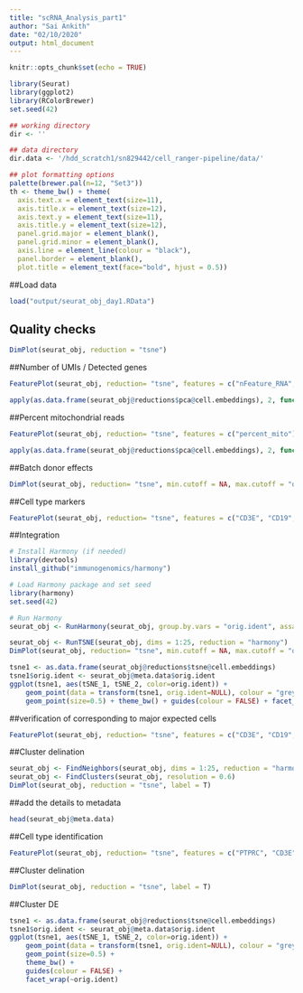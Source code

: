 ---
title: "scRNA_Analysis_part1"
author: "Sai Ankith"
date: "02/10/2020"
output: html_document
---

```{r setup, include=FALSE}
knitr::opts_chunk$set(echo = TRUE)

library(Seurat)
library(ggplot2)
library(RColorBrewer)
set.seed(42)

## working directory
dir <- ''

## data directory
dir.data <- '/hdd_scratch1/sn829442/cell_ranger-pipeline/data/'

## plot formatting options
palette(brewer.pal(n=12, "Set3"))
th <- theme_bw() + theme(
  axis.text.x = element_text(size=11), 
  axis.title.x = element_text(size=12), 
  axis.text.y = element_text(size=11), 
  axis.title.y = element_text(size=12), 
  panel.grid.major = element_blank(), 
  panel.grid.minor = element_blank(), 
  axis.line = element_line(colour = "black"), 
  panel.border = element_blank(), 
  plot.title = element_text(face="bold", hjust = 0.5))

```

##Load data 
```{r}
load("output/seurat_obj_day1.RData")

```

## Quality checks

```{r fig.width=8}

DimPlot(seurat_obj, reduction = "tsne")

```

##Number of UMIs / Detected genes

```{r fig.width=12, fig.height=5}

FeaturePlot(seurat_obj, reduction= "tsne", features = c("nFeature_RNA", "nCount_RNA"), min.cutoff = NA, max.cutoff = "q99", ncol = 2, order=T)

```


```{r warning=FALSE}

apply(as.data.frame(seurat_obj@reductions$pca@cell.embeddings), 2, function(x) cor.test(x, seurat_obj$nCount_RNA, method="spearman")$estimate)

```

##Percent mitochondrial reads

```{r fig.width=7}

FeaturePlot(seurat_obj, reduction= "tsne", features = c("percent_mito"), min.cutoff = NA, max.cutoff = "q99", order=T)

```

```{r warning=FALSE}

apply(as.data.frame(seurat_obj@reductions$pca@cell.embeddings), 2, function(x) cor.test(x, seurat_obj$percent_mito, method="spearman")$estimate)

```

##Batch donor effects

```{r message=FALSE, fig.width=7}

DimPlot(seurat_obj, reduction= "tsne", min.cutoff = NA, max.cutoff = "q99", order=T)

```

##Cell type markers

```{r fig.width=12, fig.height=9}

FeaturePlot(seurat_obj, reduction= "tsne", features = c("CD3E", "CD19", "NCAM1", "FCGR3A", "CD14", "CD1C", "THY1", "PECAM1"), min.cutoff = NA, max.cutoff = "q99", ncol = 3, order=T)

```


##Integration

```{r, eval = FALSE}

# Install Harmony (if needed)
library(devtools)
install_github("immunogenomics/harmony")

```


```{r message=FALSE, warning=FALSE, error=FALSE, results='hide'}
# Load Harmony package and set seed
library(harmony)
set.seed(42) 

# Run Harmony
seurat_obj <- RunHarmony(seurat_obj, group.by.vars = "orig.ident", assay.use = "SCT")

```

```{r message=FALSE, fig.width=7}

seurat_obj <- RunTSNE(seurat_obj, dims = 1:25, reduction = "harmony")
DimPlot(seurat_obj, reduction= "tsne", min.cutoff = NA, max.cutoff = "q99", order=T)

```

```{r fig.width=8}

tsne1 <- as.data.frame(seurat_obj@reductions$tsne@cell.embeddings)
tsne1$orig.ident <- seurat_obj@meta.data$orig.ident
ggplot(tsne1, aes(tSNE_1, tSNE_2, color=orig.ident)) +
	geom_point(data = transform(tsne1, orig.ident=NULL), colour = "grey85", size=0.5) +
	geom_point(size=0.5) + theme_bw() + guides(colour = FALSE) + facet_wrap(~orig.ident)

```

##verification of corresponding to major expected cells


```{r fig.width=12, fig.height=9}

FeaturePlot(seurat_obj, reduction= "tsne", features = c("CD3E", "CD19", "NCAM1", "FCGR3A", "CD14", "CD1C", "THY1", "PECAM1"), min.cutoff = NA, max.cutoff = "q99", ncol = 3, order=T)

```


##Cluster delination

```{r message=FALSE, warning=FALSE, fig.width=6, fig.height=5}

seurat_obj <- FindNeighbors(seurat_obj, dims = 1:25, reduction = "harmony")
seurat_obj <- FindClusters(seurat_obj, resolution = 0.6)
DimPlot(seurat_obj, reduction = "tsne", label = T)

```


##add the details to metadata

```{r message=FALSE}

head(seurat_obj@meta.data)

```

##Cell type identification

```{r fig.width=12, fig.height=9}

FeaturePlot(seurat_obj, reduction= "tsne", features = c("PTPRC", "CD3E", "CD4", "CD8B", "IL7R", "NCAM1", "NKG7", "GNLY", "FCGR3A"), min.cutoff = NA, max.cutoff = "q99", ncol = 3, order=T)

```


##Cluster delination

```{r fig.width=6}

DimPlot(seurat_obj, reduction = "tsne", label = T)

```

##Cluster DE

```{r fig.width=8}

tsne1 <- as.data.frame(seurat_obj@reductions$tsne@cell.embeddings)
tsne1$orig.ident <- seurat_obj@meta.data$orig.ident
ggplot(tsne1, aes(tSNE_1, tSNE_2, color=orig.ident)) +
	geom_point(data = transform(tsne1, orig.ident=NULL), colour = "grey85", size=0.5) +
	geom_point(size=0.5) +
	theme_bw() +
	guides(colour = FALSE) +
	facet_wrap(~orig.ident)

```







